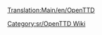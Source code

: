 [[Translation:Main/en/OpenTTD]]
{{en/Bilingual box| Sr
| Kategorija za stranice Uputstva. Članci koji sadrže [[Template/sr/Sadržaj|Template:Sadržaj/Sr]] automatski se raspoređuju ovde.
| A Category for Manual related pages. 
Articles that are called by [[Template/sr/Sadržaj|Template:Sadržaj/Sr]] are automatically placed here.}}



[[Category:sr/OpenTTD Wiki]]